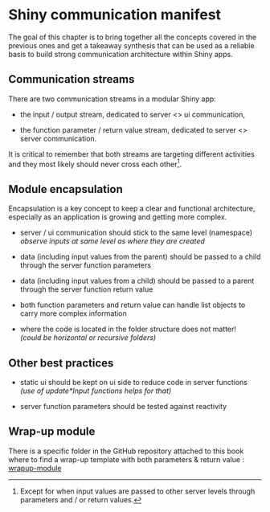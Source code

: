 # Shiny communication manifest

The goal of this chapter is to bring together all the concepts covered in the previous ones and get a takeaway synthesis that can be used as a reliable basis to build strong communication architecture within Shiny apps.

## Communication streams

There are two communication streams in a modular Shiny app:

-   the input / output stream, dedicated to server \<\> ui communication,

-   the function parameter / return value stream, dedicated to server \<\> server communication.

It is critical to remember that both streams are targeting different activities and they most likely should never cross each other[^communication-manifest-1].

[^communication-manifest-1]: Except for when input values are passed to other server levels through parameters and / or return values.

## Module encapsulation

Encapsulation is a key concept to keep a clear and functional architecture, especially as an application is growing and getting more complex.

-   server / ui communication should stick to the same level (namespace)\
    *observe inputs at same level as where they are created*

-   data (including input values from the parent) should be passed to a child through the server function parameters

-   data (including input values from a child) should be passed to a parent through the server function return value

-   both function parameters and return value can handle list objects to carry more complex information

-   where the code is located in the folder structure does not matter!\
    *(could be horizontal or recursive folders)*

## Other best practices

-   static ui should be kept on ui side to reduce code in server functions\
    *(use of update\*Input functions helps for that)*

-   server function parameters should be tested against reactivity

## Wrap-up module

::: callout-tip
There is a specific folder in the GitHub repository attached to this book where to find a wrap-up template with both parameters & return value : [wrapup-module](https://github.com/thekangaroofactory/template-r-shiny-communication/tree/main/wrapup-module)
:::
